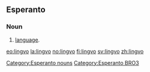 ==Esperanto==
===Noun===
{{eo-noun}}
# [[language]].

[[Category:Esperanto nouns]]
[[Category:Esperanto BRO3]]

[[eo:lingvo]]
[[la:lingvo]]
[[no:lingvo]]
[[fi:lingvo]]
[[sv:lingvo]]
[[zh:lingvo]]